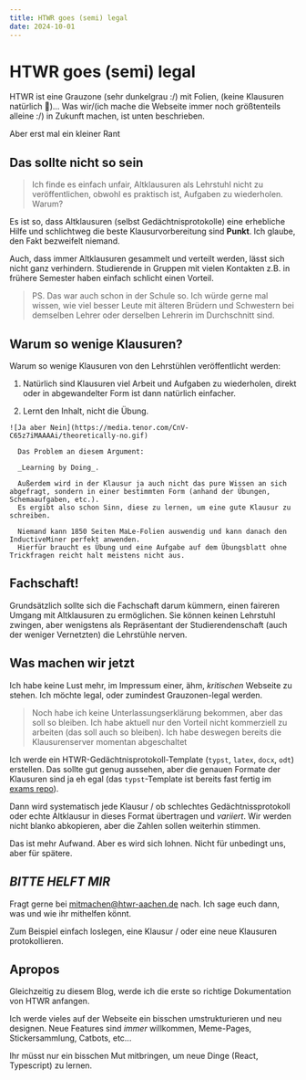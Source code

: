 ```yaml
---
title: HTWR goes (semi) legal
date: 2024-10-01
---
```


# HTWR goes (semi) legal

HTWR ist eine Grauzone (sehr dunkelgrau :/) mit Folien, (keine Klausuren natürlich 🫣)...
Was wir/(ich mache die Webseite immer noch größtenteils alleine :/) in Zukunft machen, ist unten beschrieben.

Aber erst mal ein kleiner Rant

## **Das sollte nicht so sein**

> Ich finde es einfach unfair, Altklausuren als Lehrstuhl nicht zu veröffentlichen, obwohl es praktisch ist, Aufgaben zu wiederholen. Warum?

Es ist so, dass Altklausuren (selbst Gedächtnisprotokolle) eine erhebliche Hilfe und schlichtweg die beste Klausurvorbereitung sind **Punkt**.
Ich glaube, den Fakt bezweifelt niemand.

Auch, dass immer Altklausuren gesammelt und verteilt werden, lässt sich nicht ganz verhindern.
Studierende in Gruppen mit vielen Kontakten z.B. in frühere Semester haben einfach schlicht einen Vorteil.

> PS. Das war auch schon in der Schule so. Ich würde gerne mal wissen, wie viel besser Leute mit älteren Brüdern und Schwestern bei demselben Lehrer oder derselben Lehrerin im Durchschnitt sind.

## Warum so wenige Klausuren?

Warum so wenige Klausuren von den Lehrstühlen veröffentlicht werden:
  1. Natürlich sind Klausuren viel Arbeit und Aufgaben zu wiederholen, direkt oder in abgewandelter Form ist dann natürlich einfacher.


  2. Lernt den Inhalt, nicht die Übung.

    ![Ja aber Nein](https://media.tenor.com/CnV-C65z7iMAAAAi/theoretically-no.gif)

      Das Problem an diesem Argument:

      _Learning by Doing_.

      Außerdem wird in der Klausur ja auch nicht das pure Wissen an sich abgefragt, sondern in einer bestimmten Form (anhand der Übungen, Schemaaufgaben, etc.).
      Es ergibt also schon Sinn, diese zu lernen, um eine gute Klausur zu schreiben.

      Niemand kann 1850 Seiten MaLe-Folien auswendig und kann danach den InductiveMiner perfekt anwenden.
      Hierfür braucht es Übung und eine Aufgabe auf dem Übungsblatt ohne Trickfragen reicht halt meistens nicht aus.

## Fachschaft!

Grundsätzlich sollte sich die Fachschaft darum kümmern, einen faireren Umgang mit Altklausuren zu ermöglichen.
Sie können keinen Lehrstuhl zwingen, aber wenigstens als Repräsentant der Studierendenschaft (auch der weniger Vernetzten)
die Lehrstühle nerven.

## Was machen wir jetzt

Ich habe keine Lust mehr, im Impressum einer, ähm, _kritischen_ Webseite zu stehen. Ich möchte legal, oder zumindest Grauzonen-legal werden.

> Noch habe ich keine Unterlassungserklärung bekommen, aber das soll so bleiben. Ich habe aktuell nur den Vorteil nicht kommerziell zu arbeiten (das soll auch so bleiben).
> Ich habe deswegen bereits die Klausurenserver momentan abgeschaltet

Ich werde ein HTWR-Gedächtnisprotokoll-Template (`typst`, `latex`, `docx`, `odt`) erstellen. Das sollte gut genug aussehen, aber die genauen Formate der Klausuren sind ja eh egal
(das `typst`-Template ist bereits fast fertig im [exams repo](https://github.com/htwr-aachen/exams)).

Dann wird systematisch jede Klausur / ob schlechtes Gedächtnissprotokoll oder echte Altklausur in dieses Format übertragen und *variiert*.
Wir werden nicht blanko abkopieren, aber die Zahlen sollen weiterhin stimmen.

Das ist mehr Aufwand. Aber es wird sich lohnen. Nicht für unbedingt uns, aber für spätere.


## *BITTE HELFT MIR*

Fragt gerne bei [mitmachen@htwr-aachen.de](mailto:mitmachen@htwr-aachen.de)
nach. Ich sage euch dann, was und wie ihr mithelfen könnt.

Zum Beispiel einfach loslegen, eine Klausur / oder eine neue Klausuren protokollieren.

## Apropos
Gleichzeitig zu diesem Blog, werde ich die erste so richtige Dokumentation von HTWR anfangen.

Ich werde vieles auf der Webseite ein bisschen umstrukturieren und neu designen.
Neue Features sind *immer* willkommen, Meme-Pages, Stickersammlung, Catbots, etc...

Ihr müsst nur ein bisschen Mut mitbringen, um neue Dinge (React, Typescript) zu lernen.

